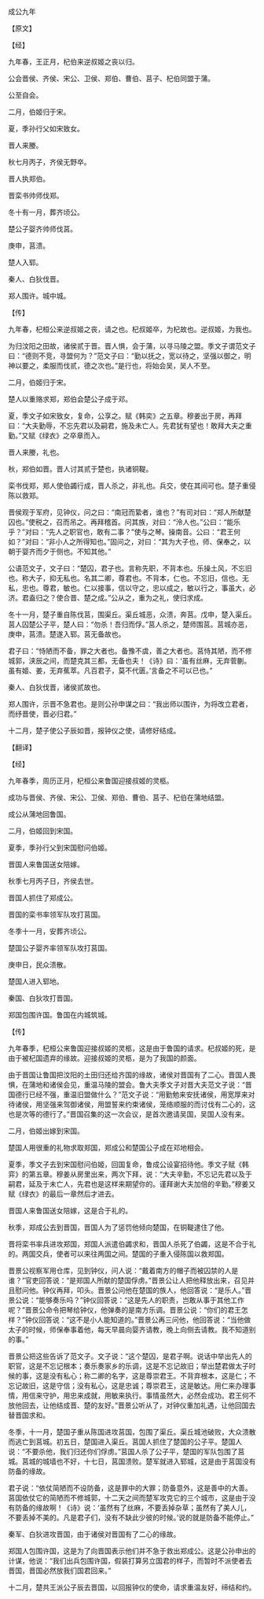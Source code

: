 

成公九年

【原文】

【经】

九年春，王正月，杞伯来逆叔姬之丧以归。

公会晋侯、齐侯、宋公、卫侯、郑伯、曹伯、莒子、杞伯同盟于蒲。

公至自会。

二月，伯姬归于宋。

夏，季孙行父如宋致女。

晋人来媵。

秋七月丙子，齐侯无野卒。

晋人执郑伯。

晋栾书帅师伐郑。

冬十有一月，葬齐顷公。

楚公子婴齐帅师伐莒。

庚申，莒溃。

楚人入郓。

秦人、白狄伐晋。

郑人围许。城中城。

【传】

九年春，杞桓公来逆叔姬之丧，请之也。杞叔姬卒，为杞故也。逆叔姬，为我也。

为归汶阳之田故，诸侯贰于晋。晋人惧，会于蒲，以寻马陵之盟。季文子谓范文子曰：“德则不竞，寻盟何为？”范文子曰：“勤以抚之，宽以待之，坚强以御之，明神以要之，柔服而伐贰，德之次也。”是行也，将始会吴，吴人不至。

二月，伯姬归于宋。

楚人以重赂求郑，郑伯会楚公子成于邓。

夏，季文子如宋致女，复命，公享之。赋《韩奕》之五章。穆姜出于房，再拜曰：“大夫勤辱，不忘先君以及嗣君，施及未亡人。先君犹有望也！敢拜大夫之重勤。”又赋《绿衣》之卒章而入。

晋人来媵，礼也。

秋，郑伯如晋。晋人讨其贰于楚也，执诸铜鞮。

栾书伐郑，郑人使伯蠲行成，晋人杀之，非礼也。兵交，使在其间可也。楚子重侵陈以救郑。

晋侯观于军府，见钟仪，问之曰：“南冠而絷者，谁也？”有司对曰：“郑人所献楚囚也。”使税之，召而吊之。再拜稽首。问其族，对曰：“泠人也。”公曰：“能乐乎？”对曰：“先人之职官也，敢有二事？”使与之琴。操南音。公曰：“君王何如？”对曰：“非小人之所得知也。”固问之，对曰：“其为大子也，师、保奉之，以朝于婴齐而夕于侧也。不知其他。”

公语范文子，文子曰：“楚囚，君子也。言称先职，不背本也。乐操土风，不忘旧也。称大子，抑无私也。名其二卿，尊君也。不背本，仁也。不忘旧，信也。无私，忠也。尊君，敏也。仁以接事，信以守之，忠以成之，敏以行之，事虽大，必济。君盍归之？使合晋、楚之成。”公从之，重为之礼，使归求成。

冬十一月，楚子重自陈伐莒，围渠丘。渠丘城恶，众溃，奔莒。戊申，楚入渠丘。莒人囚楚公子平，楚人曰：“勿杀！吾归而俘。”莒人杀之，楚师围莒。莒城亦恶，庚申，莒溃。楚遂入郓。莒无备故也。

君子曰：“恃陋而不备，罪之大者也。备豫不虞，善之大者也。莒恃其陋，而不修城郭，浃辰之间，而楚克其三都，无备也夫！《诗》曰：‘虽有丝麻，无弃菅蒯。虽有姬、姜，无弃蕉萃。凡百君子，莫不代匮。’言备之不可以已也。”

秦人、白狄伐晋，诸侯贰故也。

郑人围许，示晋不急君也。是则公孙申谋之曰：“我出师以围许，为将改立君者，而纾晋使，晋必归君。”

十二月，楚子使公子辰如晋，报钟仪之使，请修好结成。

【翻译】

【经】

九年春季，周历正月，杞桓公来鲁国迎接叔姬的灵柩。

成功与晋侯、齐侯、宋公、卫侯、郑伯、曹伯、莒子、杞伯在蒲地结盟。

成公从蒲地回鲁国。

二月，伯姬回到宋国。

夏季，季孙行父到宋国慰问伯姬。

晋国人来鲁国送女陪嫁。

秋季七月丙子日，齐侯去世。

晋国人抓住了郑成公。

晋国的栾书率领军队攻打莒国。

冬季十一月，安葬齐顷公。

楚国公子婴齐率领军队攻打莒国。

庚申日，民众溃散。

楚国人进入郓地。

秦国、白狄攻打晋国。

郑国包围许国。鲁国在内城筑城。

【传】

九年春季，杞桓公来鲁国迎接叔姬的灵柩，这是由于鲁国的请求。杞叔姬的死，是由于被杞国遗弃的缘故。迎接叔姬的灵柩，是为了我国的颜面。

由于晋国让鲁国把汶阳的土田归还给齐国的缘故，诸侯对晋国有了二心。晋国人畏惧，在蒲地和诸侯会见，重温马陵的盟会。鲁大夫季文子对晋大夫范文子说：“晋国德行已经不强，重温旧盟做什么？”范文子说：“用勤勉来安抚诸侯，用宽厚来对待诸侯，用坚强来驾御诸侯，用盟誓来约束诸侯，笼络顺服的而讨伐有二心的，这也是次等的德行了。”晋国召集的这一次会议，是首次邀请吴国，吴国人没有来。

二月，伯姬出嫁到宋国。

楚国人用很重的礼物求取郑国，郑成公和楚国公子成在邓地相会。

夏季，季文子去到宋国慰问伯姬，回国复命，鲁成公设宴招待他。季文子赋《韩弈》的第五章。穆姜从房里出来，两次下拜，说：“大夫辛勤，不忘记先君以及于嗣君，延及于未亡人，先君也是这样来期望你的。谨拜谢大夫加倍的辛勤。”穆姜又赋《绿衣》的最后一章然后才进去。

晋国人来鲁国送女陪嫁，这是合于礼的。

秋季，郑成公去到晋国，晋国人为了惩罚他倾向楚国，在铜鞮逮住了他。

晋将栾书率兵进攻郑国，郑国人派遣伯蠲求和，晋国人杀死了伯蠲，这是不合于礼的。两国交兵，使者可以来往两国之间。楚国的子重入侵陈国以救郑国。

晋景公视察军用仓库，见到钟仪，问人说：“戴着南方的帽子而被囚禁的人是谁？”官吏回答说：“是郑国人所献的楚国俘虏。”晋景公让人把他释放出来，召见并且慰问他。钟仪再拜，叩头。晋景公问他在楚国的族人，他回答说：“是乐人。”晋景公说：“能够奏乐吗？”钟仪回答说：“这是先人的职责，岂敢从事于其他工作呢？”晋景公命令把琴给钟仪，他弹奏的是南方乐调。晋景公说：“你们的君王怎样？”钟仪回答说：“这不是小人能知道的。”晋景公再三问他，他回答说：“当他做太子的时候，师保奉事着他，每天早晨向婴齐请教，晚上向侧去请教。我不知道别的事。”

晋景公把这些告诉了范文子。文子说：“这个楚囚，是君子啊。说话中举出先人的职官，这是不忘记根本；奏乐奏家乡的乐调，这是不忘记故旧；举出楚君做太子时候的事，这是没有私心；称二卿的名字，这是尊崇君王。不背弃根本，这是仁；不忘记故旧，这是守信；没有私心，这是忠诚；尊崇君王，这是敏达。用仁来办理事情，用信来守护，用忠来成就，用敏来执行。事情虽然大，必然会成功。君王何不放他回去，让他结成晋、楚的友好。”晋景公听从了，对钟仪重加礼遇，让他回国去替晋国求和。

冬季，十一月，楚国子重从陈国进攻莒国，包围了渠丘。渠丘城池破败，大众溃散而逃亡到莒城。初五日，楚国进入渠丘。莒国人抓住了楚国的公子平。楚国人说：“不要杀他，我们归还你们俘虏。”莒国人杀了公子平，楚国的军队包围了莒城。莒城的城墙也不好，十七日，莒国溃败。楚军就进入郓城，这是由于莒国没有防备的缘故。

君子说：“依仗简陋而不设防备，这是罪中的大罪；防备意外，这是善中的大善。莒国依仗它的简陋而不修城郭，十二天之间而楚军攻克它的三个城市，这是由于没有防备的缘故啊！《诗》说：‘虽然有了丝麻，不要丢掉杂草；虽然有了美人儿，不要丢掉不美的。凡是君子们，没有不缺此少彼的时候。’说的就是防备不能停止。”

秦军、白狄进攻晋国，由于诸侯对晋国有了二心的缘故。

郑国人包围许国，这是为了向晋国表示他们并不急于救出郑成公。这是公孙申出的计谋，他说：“我们出兵包围许国，假装打算另立国君的样子，而暂时不派使者去晋国，晋国必然放我们国君回来。”

十二月，楚共王派公子辰去晋国，以回报钟仪的使命，请求重温友好，缔结和约。

